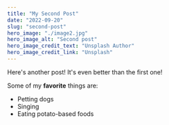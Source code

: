```yaml
---
title: "My Second Post"
date: "2022-09-20"
slug: "second-post"
hero_image: "./image2.jpg"
hero_image_alt: "Second post"
hero_image_credit_text: "Unsplash Author"
hero_image_credit_link: "Unsplash"
---
```


Here's another post! It's even better than the first one!

Some of my **favorite** things are:

* Petting dogs
* Singing
* Eating potato-based foods